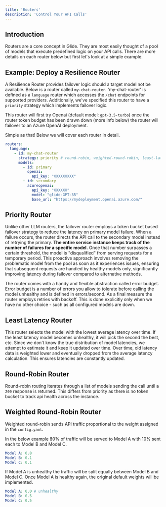 ```yaml
---
title: 'Routers'
description: 'Control Your API Calls'
---
```


## Introduction

Routers are a core concept in Glide. They are most easily thought of a pool of models that execute predefined logic on your API calls.
There are more details on each router below but first let's look at a simple example.

## Example: Deploy a Resilience Router

A Resilience Router provides failover logic should a target model not be available. Below is a router called `my-chat-router`.
'my-chat-router' is defined as a `language` router which accesses the `/chat` endpoints for supported providers. Additionally, we've specified this router to
have a `priority` strategy which implements failover logic.

This router will first try Openai (default model: `gpt-3.5-turbo`) once the router token budget has been drawn down (more info below) the router will failover to
an Azure OpenAI deployment.

Simple as that! Below we will cover each router in detail.

```yaml
routers:
  language:
    - id: my-chat-router
      strategy: priority # round-robin, weighted-round-robin, least-latency, priority, etc.
      models:
        - id: primary
          openai:
            api_key: "XXXXXXXXX"
        - id: secondary
          azureopenai:
            api_key: "XXXXXX"
            model: "glide-GPT-35"
            base_url: "https://mydeployment.openai.azure.com/"
```

## Priority Router

Unlike other LLM routers, the failover router employs a token bucket based failover strategy to reduce the latency on primary model failure. When a failure occurs, the router directs the API call to the secondary model instead of retrying the primary. **The entire service instance keeps track of the number of failures for a specific model.** Once that number surpasses a certain threshold, the model is "disqualified" from serving requests for a temporary period. This proactive approach involves removing the problematic model from the pool as soon as it experiences issues, ensuring that subsequent requests are handled by healthy models only, significantly improving latency during failover compared to alternative methods.

The router comes with a handy and flexible abstraction called error budget. Error budget is a number of errors you allow to tolerate before calling the model unhealthy and is defined in errors/second. As a final measure the router employs retries with backoff. This is done explicitly only when we have no other choice - such as all configured models are down.

## Least Latency Router

This router selects the model with the lowest average latency over time. If the least latency model becomes unhealthy, it will pick the second the best, etc.
Since we don't know the true distribution of model latencies, we attempt to estimate it and keep it updated over time. Over time, old latency data is weighted lower and eventually dropped from the average latency calculation.
This ensures latencies are constantly updated.

## Round-Robin Router

Round-robin routing iterates through a list of models sending the call until a `200` response is returned. This differs from priority as there is no token bucket to track api health across the instance.

## Weighted Round-Robin Router

Weighted round-robin sends API traffic proportional to the weight assigned in the `config.yaml`.

In the below example 80% of traffic will be served to Model A with 10% sent each to Model B and Model C.

```yaml
Model A: 0.8
Model B: 0.1
Model C: 0.1
```

If Model A is unhealthy the traffic will be split equally between Model B and Model C. Once Model A is healthy again, the original default weights will be implemented.

```yaml
Model A: 0.0 # unhealthy
Model B: 0.5
Model C: 0.5
```